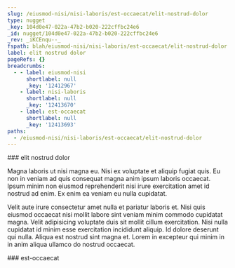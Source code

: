 ```yaml
---
slug: /eiusmod-nisi/nisi-laboris/est-occaecat/elit-nostrud-dolor
type: nugget
_key: 104d0e47-022a-47b2-b020-222cffbc24e6
_id: nugget/104d0e47-022a-47b2-b020-222cffbc24e6
_rev: _iKCEnqu--_
fspath: blah/eiusmod-nisi/nisi-laboris/est-occaecat/elit-nostrud-dolor.md
label: elit nostrud dolor
pageRefs: {}
breadcrumbs:
  - - label: eiusmod-nisi
      shortlabel: null
      _key: '12412967'
    - label: nisi-laboris
      shortlabel: null
      _key: '12413670'
    - label: est-occaecat
      shortlabel: null
      _key: '12413693'
paths:
  - /eiusmod-nisi/nisi-laboris/est-occaecat/elit-nostrud-dolor
---
```


<NuggetArea>
<Nugget slug="/eiusmod-nisi/nisi-laboris/est-occaecat/elit-nostrud-dolor" type="nugget" _key="104d0e47-022a-47b2-b020-222cffbc24e6" _id="nugget/104d0e47-022a-47b2-b020-222cffbc24e6" _rev="_iKCEnqu--_" fspath="blah/eiusmod-nisi/nisi-laboris/est-occaecat/elit-nostrud-dolor.md" label="elit nostrud dolor" paths="/eiusmod-nisi/nisi-laboris/est-occaecat/elit-nostrud-dolor">
<NuggetBody>
### elit nostrud dolor

Magna laboris ut nisi magna eu. Nisi ex voluptate et aliquip fugiat quis. Eu non in veniam ad quis consequat magna anim ipsum laboris occaecat. Ipsum minim non eiusmod reprehenderit nisi irure exercitation amet id nostrud ad enim. Ex enim ea veniam eu nulla cupidatat.

Velit aute irure consectetur amet nulla et pariatur laboris et. Nisi quis eiusmod occaecat nisi mollit labore sint veniam minim commodo cupidatat magna. Velit adipisicing voluptate duis sit mollit cillum exercitation. Nisi nulla cupidatat id minim esse exercitation incididunt aliquip. Id dolore deserunt qui nulla. Aliqua est nostrud sint magna et. Lorem in excepteur qui minim in in anim aliqua ullamco do nostrud occaecat.

</NuggetBody>
<Breadcrumbs>
<Crumbs>
<Crumb _key="12412967" label="eiusmod-nisi" /><Crumb _key="12413670" label="nisi-laboris" /><Crumb _key="12413693" label="est-occaecat" />
</Crumbs>
</Breadcrumbs>
</Nugget>

<NuggetsInbound>
</NuggetsInbound>
<NuggetsOutbound>
</NuggetsOutbound>
</NuggetArea>
<PassagesInbound>
<Passage direction="inbound" type="passage" _key="12413693" _id="passage/12413693" _rev="_iKCEnqu---" label="est-occaecat" passage="est-occaecat" fspath="blah/eiusmod-nisi/nisi-laboris/est-occaecat" paths="/eiusmod-nisi/nisi-laboris/est-occaecat" slug="/eiusmod-nisi/nisi-laboris/est-occaecat">
<NuggetBody>
### est-occaecat

</NuggetBody>
<Breadcrumbs>
<Crumbs>
<Crumb _key="12412967" label="eiusmod-nisi" /><Crumb _key="12413670" label="nisi-laboris" />
</Crumbs>
</Breadcrumbs>
</Passage>

</PassagesInbound>
<PassagesOutbound>
</PassagesOutbound>